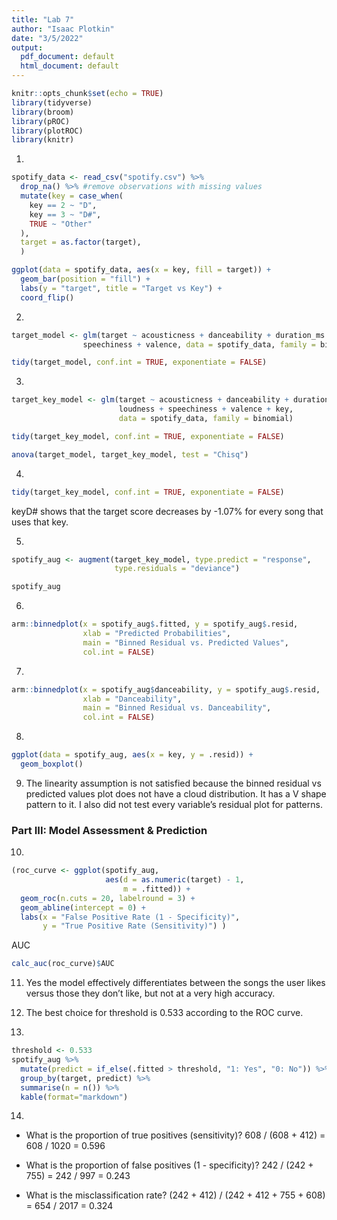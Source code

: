 ```yaml
---
title: "Lab 7"
author: "Isaac Plotkin"
date: "3/5/2022"
output:
  pdf_document: default
  html_document: default
---
```


```r
knitr::opts_chunk$set(echo = TRUE)
library(tidyverse)
library(broom)
library(pROC)
library(plotROC) 
library(knitr)
```

1.
```r
spotify_data <- read_csv("spotify.csv") %>%
  drop_na() %>% #remove observations with missing values
  mutate(key = case_when(
    key == 2 ~ "D", 
    key == 3 ~ "D#", 
    TRUE ~ "Other"
  ),
  target = as.factor(target), 
  )

ggplot(data = spotify_data, aes(x = key, fill = target)) + 
  geom_bar(position = "fill") + 
  labs(y = "target", title = "Target vs Key") +
  coord_flip()
```

2.
```r
target_model <- glm(target ~ acousticness + danceability + duration_ms + instrumentalness + loudness +
                speechiness + valence, data = spotify_data, family = binomial)

tidy(target_model, conf.int = TRUE, exponentiate = FALSE)
```

3.
```r
target_key_model <- glm(target ~ acousticness + danceability + duration_ms + instrumentalness + 
                        loudness + speechiness + valence + key, 
                        data = spotify_data, family = binomial)

tidy(target_key_model, conf.int = TRUE, exponentiate = FALSE)

anova(target_model, target_key_model, test = "Chisq")
```

4.
```r
tidy(target_key_model, conf.int = TRUE, exponentiate = FALSE)

```

keyD# shows that the target score decreases by -1.07% for every song that uses that key.

5. 
```r
spotify_aug <- augment(target_key_model, type.predict = "response",
                       type.residuals = "deviance")

spotify_aug
```

6.
```r
arm::binnedplot(x = spotify_aug$.fitted, y = spotify_aug$.resid,
                xlab = "Predicted Probabilities", 
                main = "Binned Residual vs. Predicted Values", 
                col.int = FALSE)
```

7. 
```r
arm::binnedplot(x = spotify_aug$danceability, y = spotify_aug$.resid,
                xlab = "Danceability", 
                main = "Binned Residual vs. Danceability", 
                col.int = FALSE)
```

8.
```r
ggplot(data = spotify_aug, aes(x = key, y = .resid)) + 
  geom_boxplot()
```

9. 
The linearity assumption is not satisfied because the binned residual vs predicted values plot does not have a cloud distribution. It has a V shape pattern to it. I also did not test every variable's residual plot for patterns.

### Part III: Model Assessment & Prediction
10. 
```r
(roc_curve <- ggplot(spotify_aug, 
                     aes(d = as.numeric(target) - 1, 
                         m = .fitted)) +
  geom_roc(n.cuts = 20, labelround = 3) + 
  geom_abline(intercept = 0) + 
  labs(x = "False Positive Rate (1 - Specificity)", 
       y = "True Positive Rate (Sensitivity)") )
```
AUC
```r
calc_auc(roc_curve)$AUC
```


11. Yes the model effectively differentiates between the songs the user likes versus those they don't like, but not at a very high accuracy.


12. The best choice for threshold is 0.533 according to the ROC curve.


13.
```r
threshold <- 0.533
spotify_aug %>%
  mutate(predict = if_else(.fitted > threshold, "1: Yes", "0: No")) %>%
  group_by(target, predict) %>%
  summarise(n = n()) %>%
  kable(format="markdown")
```

14. 

* What is the proportion of true positives (sensitivity)?
608 / (608 + 412) = 608 / 1020 = 0.596
<br>  

* What is the proportion of false positives (1 - specificity)?
242 / (242 + 755) = 242 / 997 = 0.243
<br> 

* What is the misclassification rate?
(242 + 412) / (242 + 412 + 755 + 608) = 654 / 2017 = 0.324

